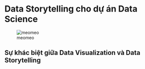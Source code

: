 # Data Storytelling cho dự án Data Science

![meomeo](../images/04/04x01.png)




## Sự khác biệt giữa Data Visualization và Data Storytelling

